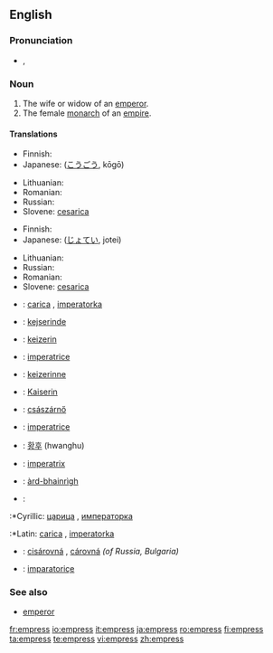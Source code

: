 ==English==

===Pronunciation===
*{{IPA|/ˈɛmpɹəs/}}, {{SAMPA|/"Empr\@s/}}

===Noun===
{{en-noun|es}}

#The wife or widow of an [[emperor]].
#The female [[monarch]] of an [[empire]].

====Translations====
{{trans-top|wife or widow of an emperor}}
* Finnish: {{t|fi|keisarinna}}
* Japanese: {{JAchar|[[皇后]]}} ([[こうごう]], kōgō)
{{trans-mid}}
* Lithuanian: {{t|lt|imperatorienė|f}}
* Romanian: {{t+|ro|împărăteasă|f}}
* Russian: {{t|ru|императрица|f|tr=imp'eratríca}}
* Slovene: [[cesarica]] {{f}}
{{trans-bot}}

{{trans-top|female monarch of an empire}}
* Finnish: {{t|fi|keisarinna}}
* Japanese: {{JAchar|[[女帝]]}} ([[じょてい]], jotei)
{{trans-mid}}
* Lithuanian: {{t|lt|imperatorė|f}}
* Russian: {{t|ru|императрица|f|tr=imp'eratríca}}
* Romanian: {{t+|ro|împărăteasă|f}}
* Slovene: [[cesarica]] {{f}}
{{trans-bot}}

{{checktrans-top}}
* {{ttbc|Bosnian}}: [[carica]] {{f}}, [[imperatorka]] {{f}}
* {{ttbc|Danish}}: [[kejserinde]]
* {{ttbc|Dutch}}: [[keizerin]] {{f}}
* {{ttbc|French}}: [[imperatrice]] {{f}}
* {{ttbc|Frisian}}: [[keizerinne]] {{f}}
* {{ttbc|German}}: [[Kaiserin]] {{f}}
* {{ttbc|Hungarian}}: [[császárnő]]
* {{ttbc|Italian}}: [[imperatrice]] {{f}}
{{trans-mid}}
* {{ttbc|Korean}}: [[황후]] (hwanghu)
* {{ttbc|Latin}}: [[imperatrix]]
* {{ttbc|Scottish Gaelic}}: [[àrd-bhainrìgh]] {{f}}
* {{ttbc|Serbian}}:
:*Cyrillic: [[царица]] {{f}}, [[императорка]] {{f}}
:*Latin: [[carica]] {{f}}, [[imperatorka]] {{f}}
* {{ttbc|Slovak}}: [[cisárovná]] {{f}}, [[cárovná]] {{f}} ''(of Russia, Bulgaria)''
* {{ttbc|Turkish}}: [[imparatoriçe]]
{{trans-bot}}

===See also===
*[[emperor]]

[[fr:empress]]
[[io:empress]]
[[it:empress]]
[[ja:empress]]
[[ro:empress]]
[[fi:empress]]
[[ta:empress]]
[[te:empress]]
[[vi:empress]]
[[zh:empress]]